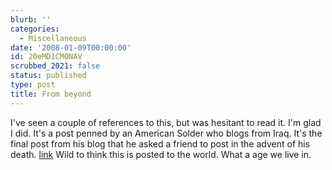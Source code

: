```yaml
---
blurb: ''
categories:
  - Miscellaneous
date: '2008-01-09T00:00:00'
id: 20eMD1CMONAV
scrubbed_2021: false
status: published
type: post
title: From beyond
---
```


I've seen a couple of references to this, but was hesitant to read
it. I'm glad I did. It's a post penned by an American Solder who
blogs from Iraq. It's the final post from his blog that he asked a
friend to post in the advent of his death.
[link](http://andrewolmsted.com/archives/2008/01/final_post.html)
Wild to think this is posted to the world. What a age we live in.
